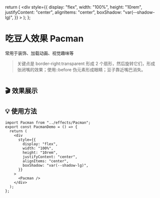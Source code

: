   return (
    <div
      style={{
        display: "flex",
        width: "100%",
        height: "10rem",
        justifyContent: "center",
        alignItems: "center",
        boxShadow: "var(--shadow-lg)",
      }}
    >
      <Pacman />
    </div>
  );
};

# 吃豆人效果 Pacman

常用于装饰、加载动画、视觉趣味等

> 关键点是 border-right:transparent 形成 2 个扇形，然后旋转它们，形成张闭嘴的效果；使用::before 伪元素形成眼睛；豆子靠近嘴巴消失。

```scss

```

## 🎬 效果展示

<PacmanDemo />

## 💡 使用方法

```tsx
import Pacman from "../effects/Pacman";
export const PacmanDemo = () => {
  return (
    <div
      style={{
        display: "flex",
        width: "100%",
        height: "10rem",
        justifyContent: "center",
        alignItems: "center",
        boxShadow: "var(--shadow-lg)",
      }}
    >
      <Pacman />
    </div>
  );
};
```
